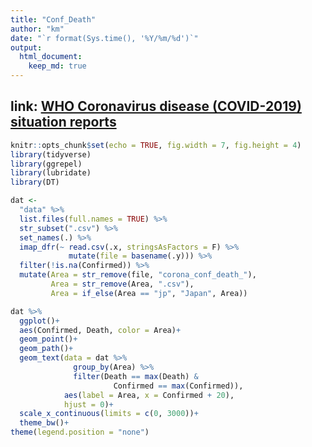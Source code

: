 ```yaml
---
title: "Conf_Death"
author: "km"
date: "`r format(Sys.time(), '%Y/%m/%d')`"
output: 
  html_document:
    keep_md: true
---
```



## link: [WHO Coronavirus disease (COVID-2019) situation reports](https://www.who.int/emergencies/diseases/novel-coronavirus-2019/situation-reports/)


```r
knitr::opts_chunk$set(echo = TRUE, fig.width = 7, fig.height = 4)
library(tidyverse)
library(ggrepel)
library(lubridate)
library(DT)
```

```r
dat <-
  "data" %>% 
  list.files(full.names = TRUE) %>% 
  str_subset(".csv") %>% 
  set_names(.) %>% 
  imap_dfr(~ read.csv(.x, stringsAsFactors = F) %>% 
             mutate(file = basename(.y))) %>% 
  filter(!is.na(Confirmed)) %>% 
  mutate(Area = str_remove(file, "corona_conf_death_"),
         Area = str_remove(Area, ".csv"),
         Area = if_else(Area == "jp", "Japan", Area))

dat %>% 
  ggplot()+
  aes(Confirmed, Death, color = Area)+
  geom_point()+
  geom_path()+
  geom_text(data = dat %>% 
              group_by(Area) %>% 
              filter(Death == max(Death) & 
                       Confirmed == max(Confirmed)),
            aes(label = Area, x = Confirmed + 20),
            hjust = 0)+
  scale_x_continuous(limits = c(0, 3000))+
  theme_bw()+
theme(legend.position = "none")
```